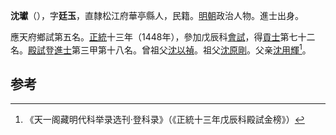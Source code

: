 '''沈瓛'''（{{bd|1425年||？}}），字'''廷玉'''，直隸松江府華亭縣人，民籍。[[明朝|明朝]]政治人物。進士出身。

應天府鄉試第五名。[[正统_(年号)|正統]]十三年（1448年），參加戊辰科[[會試|會試]]，得[[貢士|貢士]]第七十二名。[[殿試|殿試]]登[[進士|進士]]第三甲第十八名。曾祖父[[沈以禎|沈以禎]]。祖父[[沈原剛|沈原剛]]。父亲[[沈用輝|沈用輝]]<ref>《天一阁藏明代科举录选刊·登科录》（《正統十三年戊辰科殿試金榜》）</ref>。

==参考==
{{reflist}}
{{明朝人物小作品}}
{{正統十三年戊辰科殿試金榜}}